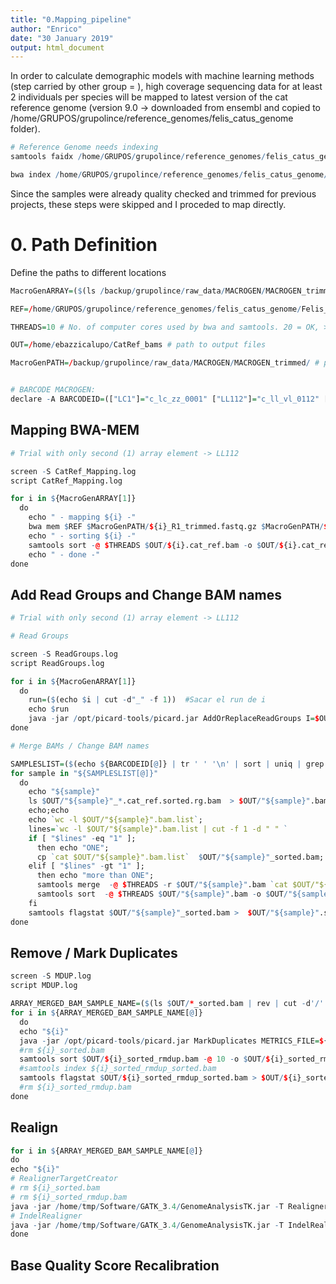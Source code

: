 ```yaml
---
title: "0.Mapping_pipeline"
author: "Enrico"
date: "30 January 2019"
output: html_document
---
```


In order to calculate demographic models with machine learning methods (step carried by other group = ), high coverage sequencing data for at least 2 individuals per species will be mapped to latest version of the cat reference genome (version 9.0 -> downloaded from ensembl and copied to /home/GRUPOS/grupolince/reference_genomes/felis_catus_genome folder).

```r

# Reference Genome needs indexing
samtools faidx /home/GRUPOS/grupolince/reference_genomes/felis_catus_genome/Felis_catus.Felis_catus_9.0.dna.toplevel.fa

bwa index /home/GRUPOS/grupolince/reference_genomes/felis_catus_genome/Felis_catus.Felis_catus_9.0.dna.toplevel.fa

```

Since the samples were already quality checked and trimmed for previous projects, these steps were skipped and I proceded to map directly.

# 0. Path Definition

Define the paths to different locations

```r

MacroGenARRAY=($(ls /backup/grupolince/raw_data/MACROGEN/MACROGEN_trimmed/*.fastq.gz | rev | cut -d'/' -f 1 | rev | cut -d '_' -f1 | uniq)) # List of all Lynx lynx sample codes in MACROGEN project

REF=/home/GRUPOS/grupolince/reference_genomes/felis_catus_genome/Felis_catus.Felis_catus_9.0.dna.toplevel.fa # path to cat reference genome

THREADS=10 # No. of computer cores used by bwa and samtools. 20 = OK, >20 = ask people first!

OUT=/home/ebazzicalupo/CatRef_bams # path to output files

MacroGenPATH=/backup/grupolince/raw_data/MACROGEN/MACROGEN_trimmed/ # path to macrogen fastq files


# BARCODE MACROGEN:
declare -A BARCODEID=(["LC1"]="c_lc_zz_0001" ["LL112"]="c_ll_vl_0112" ["LL146"]="c_ll_ya_0146" ["LL212"]="c_ll_cr_0212" ["LL90"]="c_ll_ki_0090" ["LR1"]="c_lr_zz_0001")

```

## 	Mapping BWA-MEM	

```r

# Trial with only second (1) array element -> LL112

screen -S CatRef_Mapping.log
script CatRef_Mapping.log

for i in ${MacroGenARRAY[1]}
  do
    echo " - mapping ${i} -"
    bwa mem $REF $MacroGenPATH/${i}_R1_trimmed.fastq.gz $MacroGenPATH/${i}_R2_trimmed.fastq.gz -t $THREADS | samtools view -hbS -@ $THREADS - -o $OUT/${i}.cat_ref.bam
    echo " - sorting ${i} -"
    samtools sort -@ $THREADS $OUT/${i}.cat_ref.bam -o $OUT/${i}.cat_ref.sorted.bam && rm $OUT/${i}.cat_ref.bam
    echo " - done -"
done

```

## 	Add Read Groups and Change BAM names

```r

# Trial with only second (1) array element -> LL112

# Read Groups

screen -S ReadGroups.log
script ReadGroups.log

for i in ${MacroGenARRAY[1]}
  do
    run=($(echo $i | cut -d"_" -f 1))  #Sacar el run de i
    echo $run
    java -jar /opt/picard-tools/picard.jar AddOrReplaceReadGroups I=$OUT/${i}.cat_ref.sorted.bam O=$OUT/${BARCODEID["${i}"]}_${i}.cat_ref.sorted.rg.bam RGID=${i} RGLB=${BARCODEID["${i}"]}_lib RGPL=Illumina RGPU=${run} RGSM=${BARCODEID["${i}"]} VALIDATION_STRINGENCY=SILENT && rm $OUT/${i}.cat_ref.sorted.bam
done

# Merge BAMs / Change BAM names

SAMPLESLIST=($(echo ${BARCODEID[@]} | tr ' ' '\n' | sort | uniq | grep c_ll_vl_0112))
for sample in "${SAMPLESLIST[@]}"
  do
    echo "${sample}"
    ls $OUT/"${sample}"_*.cat_ref.sorted.rg.bam  > $OUT/"${sample}".bam.list
    echo;echo
    echo `wc -l $OUT/"${sample}".bam.list`;
    lines=`wc -l $OUT/"${sample}".bam.list | cut -f 1 -d " " `
    if [ "$lines" -eq "1" ]; 
      then echo "ONE";
      cp `cat $OUT/"${sample}".bam.list`  $OUT/"${sample}"_sorted.bam;
    elif [ "$lines" -gt "1" ]; 
      then echo "more than ONE";
      samtools merge  -@ $THREADS -r $OUT/"${sample}".bam `cat $OUT/"${sample}".bam.list`;
      samtools sort  -@ $THREADS $OUT/"${sample}".bam -o $OUT/"${sample}"_sorted.bam && rm $OUT/"${sample}".bam;
    fi
    samtools flagstat $OUT/"${sample}"_sorted.bam >  $OUT/"${sample}".stats;
done

```

## 	Remove / Mark Duplicates

```r

screen -S MDUP.log
script MDUP.log

ARRAY_MERGED_BAM_SAMPLE_NAME=($(ls $OUT/*_sorted.bam | rev | cut -d'/' -f1 | rev | cut -d'_' -f1-4 | uniq))
for i in ${ARRAY_MERGED_BAM_SAMPLE_NAME[@]}
  do
  echo "${i}"
  java -jar /opt/picard-tools/picard.jar MarkDuplicates METRICS_FILE=${i}_rmdup.txt I=$OUT/${i}_sorted.bam O=$OUT/${i}_sorted_rmdup.bam MAX_FILE_HANDLES_FOR_READ_ENDS_MAP=800
  #rm ${i}_sorted.bam
  samtools sort $OUT/${i}_sorted_rmdup.bam -@ 10 -o $OUT/${i}_sorted_rmdup_sorted.bam
  #samtools index ${i}_sorted_rmdup_sorted.bam
  samtools flagstat $OUT/${i}_sorted_rmdup_sorted.bam > $OUT/${i}_sorted_rmdup_sorted.stats
  #rm ${i}_sorted_rmdup.bam
done

```

##  Realign

```r

for i in ${ARRAY_MERGED_BAM_SAMPLE_NAME[@]}
do
echo "${i}"
# RealignerTargetCreator
# rm ${i}_sorted.bam
# rm ${i}_sorted_rmdup.bam
java -jar /home/tmp/Software/GATK_3.4/GenomeAnalysisTK.jar -T RealignerTargetCreator -nt 24 -R $REF -fixMisencodedQuals -I ${i}_sorted_rmdup_sorted.bam -o ${i}_realignertargetcreator.intervals
# IndelRealigner
java -jar /home/tmp/Software/GATK_3.4/GenomeAnalysisTK.jar -T IndelRealigner -R $REF -fixMisencodedQuals -targetIntervals ${i}_realignertargetcreator.intervals -I ${i}_sorted_rmdup_sorted.bam -o ${i}_sorted_rmdup_sorted_indelrealigner.bam
done
```

##  Base Quality Score Recalibration

```r

```
